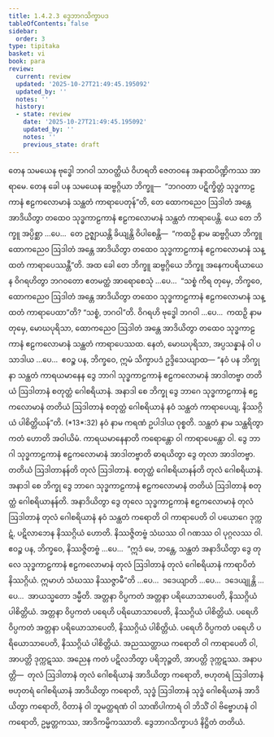 ```yaml
---
title: 1.4.2.3 ဒွေဘာဂသိက္ခာပဒ
tableOfContents: false
sidebar:
  order: 3
type: tipitaka
basket: vi
book: para
review:
  current: review
  updated: '2025-10-27T21:49:45.195092'
  updated_by: ''
  notes: ''
  history:
  - state: review
    date: '2025-10-27T21:49:45.195092'
    updated_by: ''
    notes: ''
    previous_state: draft
---
```



<ReviewStatus review={frontmatter.review} showDetails={true} />

<HypothesisAnnotation frontmatter={frontmatter} />

<DynamicBreadcrumb />

<Division number="552" book="para" e="ch" v="1" p="331">

<Paragraph number="2121" book="para">
တေန သမယေန ဗုဒ္ဓေါ ဘဂဝါ သာဝတ္ထိယံ ဝိဟရတိ ဇေတဝနေ အနာထပိဏ္ဍိကဿ အာရာမေ. တေန ခေါ ပန သမယေန ဆဗ္ဗဂ္ဂိယာ ဘိက္ခူ—  “ဘဂဝတာ ပဋိက္ခိတ္တံ သုဒ္ဓကာဠကာနံ ဧဠကလောမာနံ သန္ထတံ ကာရာပေတုန်”တိ, တေ ထောကညေဝ ဩဒါတံ အန္တေ အာဒိယိတွာ တထေဝ သုဒ္ဓကာဠကာနံ ဧဠကလောမာနံ သန္ထတံ ကာရာပေန္တိ. ယေ တေ ဘိက္ခူ အပ္ပိစ္ဆာ …ပေ…  တေ ဥဇ္ဈာယန္တိ ခိယျန္တိ ဝိပါစေန္တိ—  “ကထဉှိ နာမ ဆဗ္ဗဂ္ဂိယာ ဘိက္ခူ ထောကညေဝ ဩဒါတံ အန္တေ အာဒိယိတွာ တထေဝ သုဒ္ဓကာဠကာနံ ဧဠကလောမာနံ သန္ထတံ ကာရာပေဿန္တီ”တိ.
</Paragraph>

<Paragraph number="2122" book="para">
အထ ခေါ တေ ဘိက္ခူ ဆဗ္ဗဂ္ဂိယေ ဘိက္ခူ အနေကပရိယာယေန ဝိဂရဟိတွာ ဘဂဝတော ဧတမတ္ထံ အာရောစေသုံ …ပေ…  “သစ္စံ ကိရ တုမှေ, ဘိက္ခဝေ, ထောကညေဝ ဩဒါတံ အန္တေ အာဒိယိတွာ တထေဝ သုဒ္ဓကာဠကာနံ ဧဠကလောမာနံ သန္ထတံ ကာရာပေထာ”တိ? “သစ္စံ, ဘဂဝါ”တိ. ဝိဂရဟိ ဗုဒ္ဓေါ ဘဂဝါ …ပေ…  ကထဉှိ နာမ တုမှေ, မောဃပုရိသာ, ထောကညေဝ ဩဒါတံ အန္တေ အာဒိယိတွာ တထေဝ သုဒ္ဓကာဠကာနံ ဧဠကလောမာနံ သန္ထတံ ကာရာပေဿထ. နေတံ, မောဃပုရိသာ, အပ္ပသန္နာနံ ဝါ ပသာဒါယ …ပေ…  ဧဝဉ္စ ပန, ဘိက္ခဝေ, ဣမံ သိက္ခာပဒံ ဥဒ္ဒိသေယျာထ—
</Paragraph>

</Division>
<Division number="553" book="para" e="ch" v="1" p="332">

<Paragraph number="2123" book="para">
<Emphasis>“နဝံ ပန ဘိက္ခုနာ သန္ထတံ ကာရယမာနေန ဒွေ ဘာဂါ သုဒ္ဓကာဠကာနံ ဧဠကလောမာနံ အာဒါတဗ္ဗာ တတိယံ ဩဒါတာနံ စတုတ္ထံ ဂေါစရိယာနံ. အနာဒါ စေ ဘိက္ခု ဒွေ ဘာဂေ သုဒ္ဓကာဠကာနံ ဧဠကလောမာနံ တတိယံ ဩဒါတာနံ စတုတ္ထံ ဂေါစရိယာနံ နဝံ သန္ထတံ ကာရာပေယျ, နိဿဂ္ဂိယံ ပါစိတ္တိယန်”</Emphasis>တိ. (*13*:<Emphasis>32</Emphasis>)
</Paragraph>

</Division>
<Division number="554" book="para" e="ch" v="1" p="332">

<Paragraph number="2124" book="para">
<Emphasis>နဝံ</Emphasis> နာမ ကရဏံ ဥပါဒါယ ဝုစ္စတိ.
</Paragraph>

<Paragraph number="2125" book="para">
<Emphasis>သန္ထတံ</Emphasis> နာမ သန္ထရိတွာ ကတံ ဟောတိ အဝါယိမံ.
</Paragraph>

<Paragraph number="2126" book="para">
<Emphasis>ကာရယမာနေနာ</Emphasis>တိ ကရောန္တော ဝါ ကာရာပေန္တော ဝါ.
</Paragraph>

<Paragraph number="2127" book="para">
<Emphasis>ဒွေ ဘာဂါ သုဒ္ဓကာဠကာနံ ဧဠကလောမာနံ အာဒါတဗ္ဗာ</Emphasis>တိ ဓာရယိတွာ ဒွေ တုလာ အာဒါတဗ္ဗာ.
</Paragraph>

<Paragraph number="2128" book="para">
<Emphasis>တတိယံ ဩဒါတာနန်</Emphasis>တိ တုလံ ဩဒါတာနံ.
</Paragraph>

<Paragraph number="2129" book="para">
<Emphasis>စတုတ္ထံ ဂေါစရိယာနန်</Emphasis>တိ တုလံ ဂေါစရိယာနံ.
</Paragraph>

<Paragraph number="2130" book="para">
<Emphasis>အနာဒါ စေ ဘိက္ခု ဒွေ ဘာဂေ သုဒ္ဓကာဠကာနံ ဧဠကလောမာနံ တတိယံ ဩဒါတာနံ စတုတ္ထံ ဂေါစရိယာနန်</Emphasis>တိ. အနာဒိယိတွာ ဒွေ တုလေ သုဒ္ဓကာဠကာနံ ဧဠကလောမာနံ တုလံ ဩဒါတာနံ တုလံ ဂေါစရိယာနံ နဝံ သန္ထတံ ကရောတိ ဝါ ကာရာပေတိ ဝါ ပယောဂေ ဒုက္ကဋံ, ပဋိလာဘေန နိဿဂ္ဂိယံ ဟောတိ. နိဿဇ္ဇိတဗ္ဗံ သံဃဿ ဝါ ဂဏဿ ဝါ ပုဂ္ဂလဿ ဝါ. ဧဝဉ္စ ပန, ဘိက္ခဝေ, နိဿဇ္ဇိတဗ္ဗံ …ပေ…  “ဣဒံ မေ, ဘန္တေ, သန္ထတံ အနာဒိယိတွာ ဒွေ တုလေ သုဒ္ဓကာဠကာနံ ဧဠကလောမာနံ တုလံ ဩဒါတာနံ တုလံ ဂေါစရိယာနံ ကာရာပိတံ နိဿဂ္ဂိယံ. ဣမာဟံ သံဃဿ နိဿဇ္ဇာမီ”တိ …ပေ…  ဒဒေယျာတိ …ပေ…  ဒဒေယျုန္တိ …ပေ…  အာယသ္မတော ဒမ္မီတိ.
</Paragraph>

</Division>
<Division number="555" book="para" e="ch" v="1" p="332">

<Paragraph number="2131" book="para">
အတ္တနာ ဝိပ္ပကတံ အတ္တနာ ပရိယောသာပေတိ, နိဿဂ္ဂိယံ ပါစိတ္တိယံ. အတ္တနာ ဝိပ္ပကတံ ပရေဟိ ပရိယောသာပေတိ, နိဿဂ္ဂိယံ ပါစိတ္တိယံ. ပရေဟိ ဝိပ္ပကတံ အတ္တနာ ပရိယောသာပေတိ, နိဿဂ္ဂိယံ ပါစိတ္တိယံ. ပရေဟိ ဝိပ္ပကတံ ပရေဟိ ပရိယောသာပေတိ, နိဿဂ္ဂိယံ ပါစိတ္တိယံ.
</Paragraph>

<Paragraph number="2132" book="para">
အညဿတ္ထာယ ကရောတိ ဝါ ကာရာပေတိ ဝါ, အာပတ္တိ ဒုက္ကဋဿ. အညေန ကတံ ပဋိလဘိတွာ ပရိဘုဉ္ဇတိ, အာပတ္တိ ဒုက္ကဋဿ.
</Paragraph>

</Division>
<Division number="556" book="para" e="ch" v="1" p="333">

<Paragraph number="2133" book="para">
အနာပတ္တိ—  တုလံ ဩဒါတာနံ တုလံ ဂေါစရိယာနံ အာဒိယိတွာ ကရောတိ, ဗဟုတရံ ဩဒါတာနံ ဗဟုတရံ ဂေါစရိယာနံ အာဒိယိတွာ ကရောတိ, သုဒ္ဓံ ဩဒါတာနံ သုဒ္ဓံ ဂေါစရိယာနံ အာဒိယိတွာ ကရောတိ, ဝိတာနံ ဝါ ဘူမတ္ထရဏံ ဝါ သာဏိပါကာရံ ဝါ ဘိသိံ ဝါ ဗိဗ္ဗောဟနံ ဝါ ကရောတိ, ဥမ္မတ္တကဿ, အာဒိကမ္မိကဿာတိ.

</Paragraph>
</Division>

<Paragraph number="2134" type="center" book="para">
ဒွေဘာဂသိက္ခာပဒံ နိဋ္ဌိတံ တတိယံ.
</Paragraph>